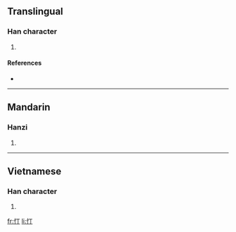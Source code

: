 ==Translingual==

===Han character===
{{Han char|rn=61|rad=心|as=02|sn=5|four=|canj=心一弓 (PMN)}}

# {{defn|Han|sort=心02}}

====References====
* {{Han ref|kx=0375.110|dkj=10308|dj=0702.080|hdz=42268.060|uh=5FCA|ud=24522}}

----

==Mandarin==

===Hanzi===
{{cmn-hanzi|pin=[[dìng]] ([[ding4]])|wg=ting<sup>4</sup>}}

# {{defn|Mandarin|sort=心02}}

----

==Vietnamese==

===Han character===
{{vi-hantu|[[dành]], [[đành]], [[đuềnh]]|rs=心02}}

# {{defn|Vietnamese|sort=心02}}

[[fr:忊]]
[[li:忊]]